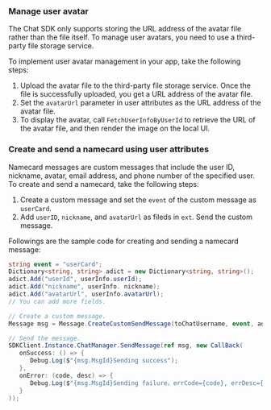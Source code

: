 <PlatformWrapper platform="unity">

### Manage user avatar

The Chat SDK only supports storing the URL address of the avatar file rather than the file itself. To manage user avatars, you need to use a third-party file storage service.

To implement user avatar management in your app, take the following steps:

1. Upload the avatar file to the third-party file storage service. Once the file is successfully uploaded, you get a URL address of the avatar file.
2. Set the `avatarUrl` parameter in user attributes as the URL address of the avatar file.
3. To display the avatar, call `FetchUserInfoByUserId` to retrieve the URL of the avatar file, and then render the image on the local UI.

### Create and send a namecard using user attributes

Namecard messages are custom messages that include the user ID, nickname, avatar, email address, and phone number of the specified user. To create and send a namecard, take the following steps:

1. Create a custom message and set the `event` of the custom message as `userCard`.
2. Add `userID`, `nickname`, and `avatarUrl` as fileds in `ext`. Send the custom message.

Followings are the sample code for creating and sending a namecard message:

```csharp
string event = "userCard";
Dictionary<string, string> adict = new Dictionary<string, string>();
adict.Add("userId", userInfo.userId);
adict.Add("nickname", userInfo. nickname);
adict.Add("avatarUrl", userInfo.avatarUrl);
// You can add more fields.

// Create a custom message.
Message msg = Message.CreateCustomSendMessage(toChatUsername, event, adict);

// Send the message.
SDKClient.Instance.ChatManager.SendMessage(ref msg, new CallBack(
   onSuccess: () => {
      Debug.Log($"{msg.MsgId}Sending success");
   },
   onError: (code, desc) => {
      Debug.Log($"{msg.MsgId}Sending failure，errCode={code}, errDesc={desc}");
   }
));
```

</PlatformWrapper>